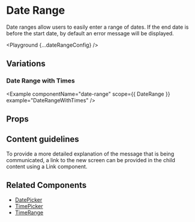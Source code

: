 
# Date Range

Date ranges allow users to easily enter a range of dates. If the end date is before the start date, by default an error message will be displayed.

<Playground {...dateRangeConfig} />

## Variations

### Date Range with Times

<Example componentName="date-range" scope={{ DateRange }} example="DateRangeWithTimes" />

## Props

<PropsTable propsConfig={dateRangeConfig.props} />

## Content guidelines

To provide a more detailed explanation of the message that is being communicated, a link to the new screen can be provided in the child content using a Link component.

## Related Components

- [DatePicker](/date-picker)
- [TimePicker](/time-picker)
- [TimeRange](/time-range)
